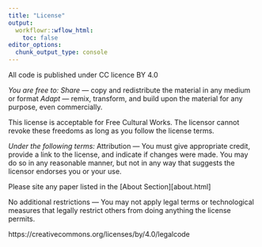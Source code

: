 ```yaml
---
title: "License"
output:
  workflowr::wflow_html:
    toc: false
editor_options:
  chunk_output_type: console
---
```


All code is published under CC licence BY 4.0


*You are free to:*
*Share* — copy and redistribute the material in any medium or format
*Adapt* — remix, transform, and build upon the material for any purpose, even commercially.

This license is acceptable for Free Cultural Works.
The licensor cannot revoke these freedoms as long as you follow the license terms.

*Under the following terms:*
Attribution — You must give appropriate credit, provide a link to the license, and indicate if changes were made. 
You may do so in any reasonable manner, but not in any way that suggests the licensor endorses you or your use.

Please site any paper listed in the [About Section][about.html]

No additional restrictions — You may not apply legal terms or technological measures that legally restrict others from doing anything the license permits.


https://creativecommons.org/licenses/by/4.0/legalcode


